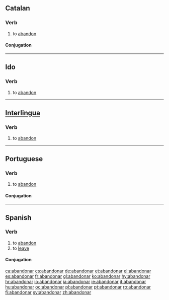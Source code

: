 ==Catalan==

===Verb===
{{infl|ca|verb}}

# to [[abandon]]

====Conjugation====
{{ca-conj-ar|abandon}}

----

==Ido==

===Verb===
{{infl|io|verb}}

# to [[abandon]]

----

==[[Interlingua]]==

===Verb===
{{infl|ia|verb}}

# to [[abandon]]

----

==Portuguese==

===Verb===
{{infl|pt|verb}}

# to [[abandon]]

====Conjugation====
{{pt-conj-ar|abandon}}

----

==Spanish==

===Verb===
{{es-verb-ar|stem=abandon}}

# to [[abandon]]
# to [[leave]]

====Conjugation====
{{es-conj-ar|abandon}}

[[ca:abandonar]]
[[cs:abandonar]]
[[de:abandonar]]
[[et:abandonar]]
[[el:abandonar]]
[[es:abandonar]]
[[fr:abandonar]]
[[gl:abandonar]]
[[ko:abandonar]]
[[hy:abandonar]]
[[hr:abandonar]]
[[io:abandonar]]
[[ia:abandonar]]
[[ie:abandonar]]
[[it:abandonar]]
[[hu:abandonar]]
[[oc:abandonar]]
[[pl:abandonar]]
[[pt:abandonar]]
[[ro:abandonar]]
[[fi:abandonar]]
[[sv:abandonar]]
[[zh:abandonar]]